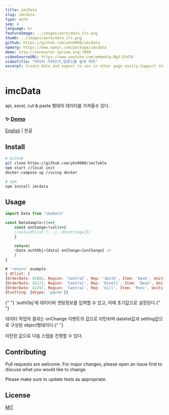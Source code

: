 ```yaml
---
title: imcData
slug: imcdata
type: work
seq: 4
language: kr
featureImage: ../images/work/data_xls.png
thumb: ../images/work/data_xls.png
github: https://github.com/ykn9080/imcdata
npmorg: https://www.npmjs.com/package/imcdata
demo: http://imcmaster.iptime.org:7009
videoSourceURL: https://www.youtube.com/embed/q-BgX-GYd3k
videoTitle: "데이터 가져오기,업로드를 쉽게 처리"
excerpt: Create data and export to use in other page easily.Support three types of import 1. Excel/CSV 2. Api 3. Paste data directly
---
```


# imcData

api, excel, cut & paste 형태의 데이터를 가져올수 있다.

### ✨ [Demo](http://imcmaster.iptime.org:7009)

[English](./README.md) | 한글

## Install

```sh
# Github
git clone https://github.com/ykn9080/imcTable
npm start //local init
docker-compose up //using docker

# npm
npm install imcdata
```

## Usage

```js
import Data from "imcData"

const DataSample=()=>{
    const onChange=(val)=>{
    //val={dtlist:[...], dtsetting={}}
    }

    return(
    <Data authObj={data} onChange={onChange} />
    )
}

# 'return' example
{ dtlist: [
{OrderDate: 41883, Region: 'Central', Rep: 'Smith', Item: 'Desk', Units: 2},
{OrderDate: 42172, Region: 'Central', Rep: 'Kivell', Item: 'Desk', Units: 5},
{OrderDate: 42257, Region: 'Central', Rep: 'Gill', Item: 'Penc', Units:3}],
dtsetting: {dtype: 'paste'}}

```

<p>
  {" "}
  'authObj'에 데이터와 셋팅정보를 입력할 수 있고, 이때 초기값으로 설정된다.{" "}
</p>
<p>
  데이터 작업의 결과는 onChange 이벤트의 값으로 리턴되며 datalist값과
  setting값으로 구성된 object형태이다.{" "}
</p>
<p> 리턴된 값으로 다음 스텝을 진행할 수 있다.</p>

## Contributing

Pull requests are welcome. For major changes, please open an issue first to discuss what you would like to change.

Please make sure to update tests as appropriate.

## License

[MIT](https://choosealicense.com/licenses/mit/)
